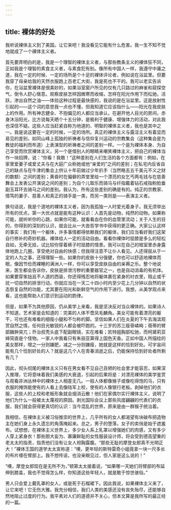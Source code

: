 ```yaml
---
---
---
```

title: 裸体的好处
---



我听说裸体主义到了美国。让它来吧！我没看见它能有什么危害。我一生不知不觉地就成了一个祼体主义者。

首先要弄明白的是，我是一个理智的裸体主义者，与那些教条主义的裸体狂不同，正如我是个理智的素食主义者，与素食犯有别。像所有中国人一样，我遵守中庸之道，我在一定的时候、一定的场所是个十足的裸体评论者，例如说在浴盆里。但要我穿了母亲给我的天然衣服跑上百老汇大街，我是死也不干的。我可以老实告诉你，在浴盆里裸体是很美妙的，如果浴室窗户所见的仅有几只路过的麻雀和窥探空气，倒令人舒心惬意。观察皮肤怎样因微寒而收缩，怎样在阳光作用下而松驰，活跃，渗出自然之油——体验这种过程是最快感的，我说的是在浴盆里。这是放射性引起的——这个词的意思我一点也不懂，但我知道它应该指什么——阳光在我皮肤上的作用。所有神志健全、不抱偏见的人都应当承认，在避开他人目光的房间，赤身沐浴阳光，比方说每天晒个十五分钟，是极利于健康、增强体力的活动，对此我也深信不疑。这些人应当赶紧自称为地道的、明智的裸体主义者，我也是其中之一。我是说这要在一定的时候，一定的场所。真正的裸体主义与露淫主义有着显而易见的差别，如同山峰上孤独的祈祷者与信仰复兴运动的宗教集会（这种集会是为教徒的福利而布道）上表演型的祈祷者之间的差别一样。一个是为裸体本身、为自己享受而欣赏裸体主义，另一个是借别人的眼睛来嘲笑裸体主义，把自己的裸体当作一块招牌，说：“你看！我敢！”这种差别在人们生活的各个方面都有：例如，在家里爱妻子或爱丈夫与在大庭广众称她或他“亲爱的”之间的差别；在私宅内反省自己的缺点与在牛津的集会上供认十年前做过少年扒手（当然略去五千美元不义之财的数额）之间的差别；黄昏时在偏僻的弄堂里给一个漂亮的女乞丐两毛钱与在慈善舞会上发表公开演说之间的差别；为自个儿取乐而骑马与纤指戴着钻石戒指粉脸垂副玉耳环去骑马之间的差别。我认为，所有这些差别的确是有的。纯正的宗教家、情笃的妻子、慈善人和真正的骑手是一类，而另一类则是——表演主义者。

换句话说，我是个道地的裸体主义者，因为我孤独一人时爱光着身子。我无须举出所有的优点，第一大优点就是能有这种认识：人首先是动物，纯然的动物。如果称可能，就听听你的心跳，如果你可能，就看看血在你的血管里流动；关于人生的目的，你得到的深刻的认识，就会比从一大沓哲学书中获得的更正确。大家公认这样的事实：我们有一个躯体，许多事情都得依赖我们的躯体，我们应当看好我们这架自行修补的奇妙机器。裸体给人一定的活动自由。看看你裸体时屈膝是多么的轻松自如，无牵无挂，试比较你穿着裤子时屈膝的情景。我可以在自己的暗室里赤身露体地跑上几圈，享受绝对自由的快感；但我得注意不让仆人看见。人还得屈从于一定的人为之事，还得理智一些。如果你的皮肤十分强健，你也可以舒适地裸体而眠，像因节俭而裸睡的满洲人一样，你可以享受皮肤自由的亲褥之乐。整个地说来，医生都会告诉你，皮肤是排泄污秽的重要器官之一，也是自动消毒的有机体。如果要穿笨拙且不人道的西装，你还得残忍地将躯体裹在紧身的衬衣里，阻止或干扰一切自然的排泄行动，你就应当在一天二十四小时内至少花上几分钟以自然的状态恢复自然的功能，尤其要在阳光和新鲜空气的作用下进行。我想，从美学观点来看，这也能帮助人们意识到运动的韵律。

但是，如果不为其他原因，仍从美学上来看，我是坚决反对当众裸体的。如果诗人不知道，艺术家是会知道的：完美的人体不啻凤毛麟角。美女可能有着漂亮的躯干，可也还有难看的细瘦小腿和不匀称的脚。坚信如果人们在炎夏的下午去海滨观赏自然之情，任何目光敏锐的人都会被吓跑的。十三岁的苏三瘦骨嶙峋；蓓蒂的臂部臃肿突兀；乔治叔秃头底下配副眼镜，实在难看；凯特姐胸部松驰，而柯黛莉亚婶简直是个怪物。一家人中我看只有朱丽亚算得上国色天香。正如中国人所描绘的美女那样，增之一分则嫌肥，减之一分则嫌瘦，她就是这样的恰到好处。可宇宙间能有几个恰到好处的人？就是这几个人在青春消逝之后，仍能保持恰到好处者所剩有几？

因此，彻头彻尾的裸体主义只有在男女看不见自己丑陋的社会里才能容忍，如果深入推理，它将意味着我们美感的大衰退，引起的后果将是：对漂亮裸体的美学鉴赏与观看非洲丛林中的裸体土人相差无几。一般人体都像猴子或像吃得饱的马，只有衣服的掩饰能使有的人看上去像陆军上校，使有的人像银行老板。剥掉他们的衣服，这些人的上校和老板形象就会烟消云散！他们在家偶尔实行裸体主义，说明了他们为什么一般被太太蔑视的原因。剥光国际会议上那些风度翩翩的代表们的衣服，我们就会获得更真切的认识：当今混乱的世界，原来是由一群猴子统治着。

我相信，在裸体主义被习俗推崇的世界上，几乎所有的女人都渴望有块破布把造物主在她们身上永久遗忘的角落掩起来。总之，男子的堕落，女子的卖俏是始于遮羞布。试想想，在裸体主义世界上，多少女人系上乳罩以增强她们的肉感，又有多少人穿上紧身衣！那些胆大妄为、寡廉鲜耻的女性服装设计师，将会受到德高望重的老太太的指责，指责他们没有让女人袒胸露腹。“那些无耻的摩登女郎真不光明正大！”裸体王国的道学太太宣称道：“噢，更年轻的斯特雷奇小姐竟拿一块一尺多长的布片缠在臂部上。我不想传谣，也没亲眼见过，但人家是这么说的！”

“噢，摩登女郎现在是无所不为，”顿第太太接着说，“如果哪一天她们将臂部的布延伸到膝盖，我也不觉得怎么样，你知道这些年轻人，就是敢于惊世骇俗。”

男人只会爱上戴乳罩的女人，或是死于石榴裙下。因此我说，如果裸体主义来了，让它来吧！它无伤大雅。我充分相信，我们人类的美感还没有丧失殆尽，还能够自然地阻止过度的行为。我平素对人们的道德并不关心，但本文算是我所写的最正经的一篇。